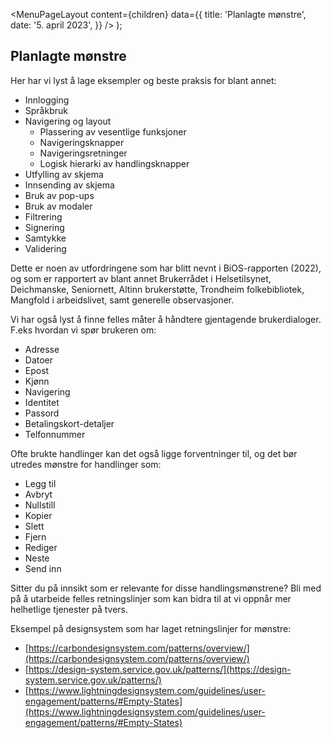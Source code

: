 
<Meta
  title='Planlagte mønstre'
  description='Beskrivelse'
/>

  <MenuPageLayout
    content={children}
    data={{
      title: 'Planlagte mønstre',
      date: '5. april 2023',
    }}
  />
);

## Planlagte mønstre

Her har vi lyst å lage eksempler og beste praksis for blant annet:

- Innlogging
- Språkbruk
- Navigering og layout
  - Plassering av vesentlige funksjoner
  - Navigeringsknapper
  - Navigeringsretninger
  - Logisk hierarki av handlingsknapper
- Utfylling av skjema
- Innsending av skjema
- Bruk av pop-ups
- Bruk av modaler
- Filtrering
- Signering
- Samtykke
- Validering

Dette er noen av utfordringene som har blitt nevnt i BiOS-rapporten (2022), og som er rapportert av blant annet Brukerrådet i Helsetilsynet, Deichmanske, Seniornett, Altinn brukerstøtte, Trondheim folkebibliotek, Mangfold i arbeidslivet, samt generelle observasjoner.

Vi har også lyst å finne felles måter å håndtere gjentagende brukerdialoger. F.eks hvordan vi spør brukeren om:

- Adresse
- Datoer
- Epost
- Kjønn
- Navigering
- Identitet
- Passord
- Betalingskort-detaljer
- Telfonnummer

Ofte brukte handlinger kan det også ligge forventninger til, og det bør utredes mønstre for handlinger som:

- Legg til
- Avbryt
- Nullstill
- Kopier
- Slett
- Fjern
- Rediger
- Neste
- Send inn

Sitter du på innsikt som er relevante for disse handlingsmønstrene? Bli med på å utarbeide felles retningslinjer som kan bidra til at vi oppnår mer helhetlige tjenester på tvers.

Eksempel på designsystem som har laget retningslinjer for mønstre:

- [https://carbondesignsystem.com/patterns/overview/](https://carbondesignsystem.com/patterns/overview/)
- [https://design-system.service.gov.uk/patterns/](https://design-system.service.gov.uk/patterns/)
- [https://www.lightningdesignsystem.com/guidelines/user-engagement/patterns/#Empty-States](https://www.lightningdesignsystem.com/guidelines/user-engagement/patterns/#Empty-States)
